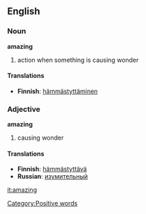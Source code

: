 ==English==

===Noun===
'''amazing'''
#action when something is causing wonder 

====Translations====
*'''Finnish''': [[hämmästyttäminen]]

===Adjective===
'''amazing'''
#causing wonder 

====Translations====
*'''Finnish''': [[hämmästyttävä]]
*'''Russian''': [[:ru:изумительный|изумительный]]

[[it:amazing]]
[[Category:Positive words]]